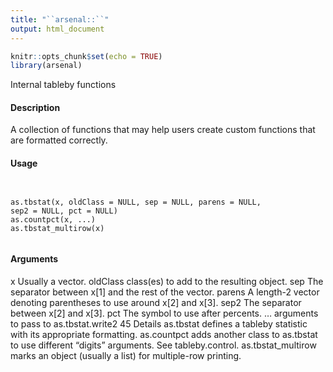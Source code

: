 ```yaml
---
title: "``arsenal::``"
output: html_document
---
```


```r
knitr::opts_chunk$set(echo = TRUE)
library(arsenal)
```

Internal tableby functions

#### Description

A collection of functions that may help users create custom functions that are formatted correctly.

#### Usage
<pre><code>

as.tbstat(x, oldClass = NULL, sep = NULL, parens = NULL,
sep2 = NULL, pct = NULL)
as.countpct(x, ...)
as.tbstat_multirow(x)

</code></pre>
#### Arguments

x Usually a vector.
oldClass class(es) to add to the resulting object.
sep The separator between x[1] and the rest of the vector.
parens A length-2 vector denoting parentheses to use around x[2] and x[3].
sep2 The separator between x[2] and x[3].
pct The symbol to use after percents.
... arguments to pass to as.tbstat.write2
45
Details
as.tbstat defines a tableby statistic with its appropriate formatting.
as.countpct adds another class to as.tbstat to use different "digits" arguments. See tableby.control.
as.tbstat_multirow marks an object (usually a list) for multiple-row printing.
